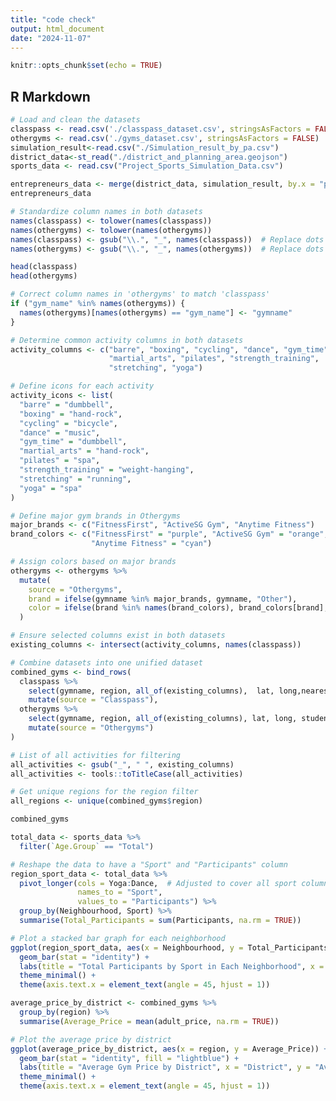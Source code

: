 ---
title: "code check"
output: html_document
date: "2024-11-07"
---

```{r setup, include=FALSE}
knitr::opts_chunk$set(echo = TRUE)
```

## R Markdown


```{r}
# Load and clean the datasets
classpass <- read.csv('./classpass_dataset.csv', stringsAsFactors = FALSE)
othergyms <- read.csv('./gyms_dataset.csv', stringsAsFactors = FALSE)
simulation_result<-read.csv("./Simulation_result_by_pa.csv")
district_data<-st_read("./district_and_planning_area.geojson")
sports_data <- read.csv("Project_Sports_Simulation_Data.csv")
```


```{r}
entrepreneurs_data <- merge(district_data, simulation_result, by.x = "planning_area", by.y = "PA")
entrepreneurs_data
```

```{r}
# Standardize column names in both datasets
names(classpass) <- tolower(names(classpass))
names(othergyms) <- tolower(names(othergyms))
names(classpass) <- gsub("\\.", "_", names(classpass))  # Replace dots with underscores
names(othergyms) <- gsub("\\.", "_", names(othergyms))  # Replace dots with underscores

head(classpass)
head(othergyms)

```


```{r}
# Correct column names in 'othergyms' to match 'classpass'
if ("gym_name" %in% names(othergyms)) {
  names(othergyms)[names(othergyms) == "gym_name"] <- "gymname"
}
```

```{r}
# Determine common activity columns in both datasets
activity_columns <- c("barre", "boxing", "cycling", "dance", "gym_time", 
                      "martial_arts", "pilates", "strength_training", 
                      "stretching", "yoga")

# Define icons for each activity
activity_icons <- list(
  "barre" = "dumbbell",
  "boxing" = "hand-rock",
  "cycling" = "bicycle",
  "dance" = "music",
  "gym_time" = "dumbbell",
  "martial_arts" = "hand-rock",
  "pilates" = "spa",
  "strength_training" = "weight-hanging",
  "stretching" = "running",
  "yoga" = "spa"
)

# Define major gym brands in Othergyms
major_brands <- c("FitnessFirst", "ActiveSG Gym", "Anytime Fitness")
brand_colors <- c("FitnessFirst" = "purple", "ActiveSG Gym" = "orange", 
                  "Anytime Fitness" = "cyan")

# Assign colors based on major brands
othergyms <- othergyms %>%
  mutate(
    source = "Othergyms",
    brand = ifelse(gymname %in% major_brands, gymname, "Other"),
    color = ifelse(brand %in% names(brand_colors), brand_colors[brand], "red")
  )

# Ensure selected columns exist in both datasets
existing_columns <- intersect(activity_columns, names(classpass))
```


```{r}
# Combine datasets into one unified dataset
combined_gyms <- bind_rows(
  classpass %>%
    select(gymname, region, all_of(existing_columns),  lat, long,nearest_mrt_station) %>%
    mutate(source = "Classpass"),
  othergyms %>%
    select(gymname, region, all_of(existing_columns), lat, long, student_price, adult_price, senior_price, source, brand, color,nearest_mrt_station) %>%
    mutate(source = "Othergyms")
)
```

```{r}
# List of all activities for filtering
all_activities <- gsub("_", " ", existing_columns)
all_activities <- tools::toTitleCase(all_activities)

# Get unique regions for the region filter
all_regions <- unique(combined_gyms$region)

```


```{r}
combined_gyms
```

```{r}
total_data <- sports_data %>%
  filter(`Age.Group` == "Total")

# Reshape the data to have a "Sport" and "Participants" column
region_sport_data <- total_data %>%
  pivot_longer(cols = Yoga:Dance,  # Adjusted to cover all sport columns
               names_to = "Sport", 
               values_to = "Participants") %>%
  group_by(Neighbourhood, Sport) %>%
  summarise(Total_Participants = sum(Participants, na.rm = TRUE))

# Plot a stacked bar graph for each neighborhood
ggplot(region_sport_data, aes(x = Neighbourhood, y = Total_Participants, fill = Sport)) +
  geom_bar(stat = "identity") +
  labs(title = "Total Participants by Sport in Each Neighborhood", x = "Neighborhood", y = "Number of Participants") +
  theme_minimal() +
  theme(axis.text.x = element_text(angle = 45, hjust = 1))
```


```{r}
average_price_by_district <- combined_gyms %>%
  group_by(region) %>%
  summarise(Average_Price = mean(adult_price, na.rm = TRUE))

# Plot the average price by district
ggplot(average_price_by_district, aes(x = region, y = Average_Price)) +
  geom_bar(stat = "identity", fill = "lightblue") +
  labs(title = "Average Gym Price by District", x = "District", y = "Average Adult Price") +
  theme_minimal() +
  theme(axis.text.x = element_text(angle = 45, hjust = 1))
```

```{r}

```


```{r}

```

```{r}

```


```{r}

```

```{r}

```


```{r}

```